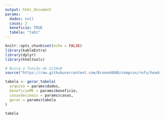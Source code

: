 ```yaml
---
output: html_document
params:
  dados: null
  casas: 2
  beneficio: TRUE
  tabela: "tab1"
---
```


```r
knitr::opts_chunk$set(echo = FALSE)
library(kableExtra)
library(dplyr)
library(htmltools)

# Busca a função do GitHub
source("https://raw.githubusercontent.com/Bruno44080/compras/refs/heads/main/funcoes_tabelas.R")

tabela <- gerar_tabela(
  arquivo = params$dados,
  beneficioME = params$beneficio,
  casasdecimais = params$casas,
  gerar = params$tabela
)
```


```r
tabela
```

